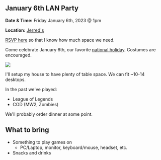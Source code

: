 
<Layout title="January 6th Celebration">
<div class="grid justify-center dark:bg-black">
<article class="prose dark:prose-invert mt-10 mb-10 ml-5 mr-5">

# January 6th LAN Party

**Date & Time:** Friday January 6th, 2023 @ 1pm

**Location:** [Jerred's](https://maps.app.goo.gl/ctWz6UL4yzFPi57PA)

[RSVP here](https://strawpoll.com/LVyK8Aw46n0) so that I know how much space we need.

Come celebrate January 6th, our favorite [national holiday](https://en.wikipedia.org/wiki/January_6_United_States_Capitol_attack). Costumes are encouraged.

![](../../../assets/jan-6th/imrs.avif)

I'll setup my house to have plenty of table space. We can fit ~10-14 desktops.

In the past we've played:

- League of Legends
- COD (MW2, Zombies)

We'll probably order dinner at some point.

## What to bring

- Something to play games on
  - PC/Laptop, monitor, keyboard/mouse, headset, etc.
- Snacks and drinks

</article>
</div>
</Layout>
